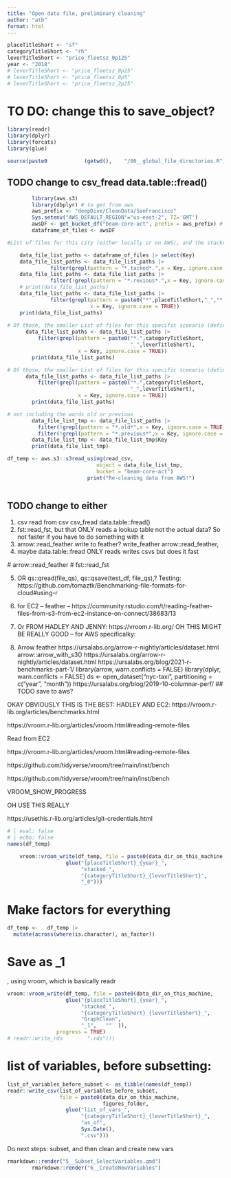 ```yaml
---
title: "Open data file, preliminary cleaning"
author: "atb"
format: html
---
```


```r
placeTitleShort <- "sf"
categoryTitleShort <- "rh"
leverTitleShort <- "price_fleetsz_0p125"
year <- "2018"
# leverTitleShort <- "price_fleetsz_0p25"
# leverTitleShort <- "price_fleetsz_0p5"
# leverTitleShort <- "price_fleetsz_2p25"
```

# TO DO: change this to save_object?

```r
library(readr)
library(dplyr)
library(forcats)
library(glue)
```

```r
source(paste0            (getwd(),    "/00__global_file_directories.R"))
```

## TODO change to csv_fread data.table::fread()

```r
        library(aws.s3)
        library(dbplyr) # to get from aws
        aws_prefix <- "deepDive/CleanData/SanFrancisco"
        Sys.setenv("AWS_DEFAULT_REGION"="us-east-2", TZ='GMT')
        awsDF <- get_bucket_df("beam-core-act", prefix = aws_prefix) # dataframe with all of the AWS files
        dataframe_of_files <- awsDF
```

```r
#List of files for this city (either locally or on AWS), and the stacked ones, that are not the previous files

    data_file_list_paths <- dataframe_of_files |> select(Key)
    data_file_list_paths <- data_file_list_paths |> 
              filter(grepl(pattern = "*.tacked*.",x = Key, ignore.case = TRUE))
    data_file_list_paths <- data_file_list_paths |> 
              filter(!grepl(pattern = "*.revious*.",x = Key, ignore.case = TRUE))
    # print(data_file_list_paths)
    data_file_list_paths <- data_file_list_paths |> 
              filter(grepl(pattern = paste0("*",placeTitleShort,"_","*."),
                           x = Key, ignore.case = TRUE))
    print(data_file_list_paths)
    
# Of those, the smaller List of files for this specific scenario (defined in YAML) (either locally or on AWS) . Hopefully there will be one cleaned, one cleaned subset, and one raw: , and cleaned stacked if there is one: wantSUBSETofTheVARSinsteadofAll
      data_file_list_paths <- data_file_list_paths |> 
          filter(grepl(pattern = paste0("*.",categoryTitleShort,
                                        "_",leverTitleShort),
                       x = Key, ignore.case = TRUE))
        print(data_file_list_paths)
```

```r
# Of those, the smaller List of files for this specific scenario (defined in YAML) (either locally or on AWS) . Hopefully there will be one cleaned, one cleaned subset, and one raw: , and cleaned stacked if there is one: wantSUBSETofTheVARSinsteadofAll
      data_file_list_paths <- data_file_list_paths |> 
          filter(grepl(pattern = paste0("*.",categoryTitleShort,
                                        "_",leverTitleShort),
                       x = Key, ignore.case = TRUE))
        print(data_file_list_paths)
```

```r
# not including the words old or previous
        data_file_list_tmp <- data_file_list_paths |> 
          filter(!grepl(pattern = "*.old*",x = Key, ignore.case = TRUE)) |>
          filter(!grepl(pattern = "*.previous*",x = Key, ignore.case = TRUE)) 
        data_file_list_tmp <- data_file_list_tmp$Key
        print(data_file_list_tmp)
```

```r
df_temp <- aws.s3::s3read_using(read_csv,
                             object = data_file_list_tmp,
                             bucket = "beam-core-act")
                          print("Re-cleaning data from AWS!")
                          
```

## TODO change to either

1.  csv read from csv csv_fread data.table::fread()
2.  fst::read_fst, but that ONLY reads a lookup table not the actual data? So not faster if you have to do something with it
3.  arrow::read_feather write to feather? write_feather arrow::read_feather,
4.  maybe data.table::fread ONLY reads writes csvs but does it fast

\# arrow::read_feather \# fst::read_fst

5.  OR qs::qread(file_qs), qs::qsave(test_df, file_qs),? Testing: https://github.com/tomaztk/Benchmarking-file-formats-for-cloud#using-r

6.  for EC2 -- feather -- https://community.rstudio.com/t/reading-feather-files-from-s3-from-ec2-instance-on-connect/38683/13

7.  Or FROM HADLEY AND JENNY: https://vroom.r-lib.org/ OH THIS MIGHT BE REALLY GOOD -- for AWS specificalky:

8.  Arrow feather https://ursalabs.org/arrow-r-nightly/articles/dataset.html arrow::arrow_with_s3() https://ursalabs.org/arrow-r-nightly/articles/dataset.html https://ursalabs.org/blog/2021-r-benchmarks-part-1/ library(arrow, warn.conflicts = FALSE) library(dplyr, warn.conflicts = FALSE) ds \<- open_dataset("nyc-taxi", partitioning = c("year", "month")) https://ursalabs.org/blog/2019-10-columnar-perf/ \## TODO save to aws?

OKAY OBVIOUSLY THIS IS THE BEST: HADLEY AND EC2: https://vroom.r-lib.org/articles/benchmarks.html

https://vroom.r-lib.org/articles/vroom.html#reading-remote-files

Read from EC2

https://vroom.r-lib.org/articles/vroom.html#reading-remote-files

https://github.com/tidyverse/vroom/tree/main/inst/bench

https://github.com/tidyverse/vroom/tree/main/inst/bench

VROOM_SHOW_PROGRESS

OH USE THIS REALLY

https://usethis.r-lib.org/articles/git-credentials.html

```r
# | eval: false
# | echo: false
names(df_temp)

    vroom::vroom_write(df_temp, file = paste0(data_dir_on_this_machine,
                   glue("{placeTitleShort}_{year}_",
                        "stacked_",
                        "{categoryTitleShort}_{leverTitleShort}",
                        "_0")))
```

# Make factors for everything

```r
df_temp <-   df_temp |> 
  mutate(across(where(is.character), as_factor))
```

# Save as \_1

, using vroom, which is basically readr

```r
vroom::vroom_write(df_temp, file = paste0(data_dir_on_this_machine,
                   glue("{placeTitleShort}_{year}_",
                        "stacked_",
                        "{categoryTitleShort}_{leverTitleShort}_",
                        "GraphClean",
                        "_1",   ""  )),
                progress = TRUE)
# readr::write_rds        ".rds")))
```

# list of variables, before subsetting:

```r
list_of_variables_before_subset <- as_tibble(names(df_temp))
readr::write_csv(list_of_variables_before_subset, 
                 file = paste0(data_dir_on_this_machine,
                               figures_folder,
                   glue("list_of_vars_",
                        "{categoryTitleShort}_{leverTitleShort}_",
                        "as_of",
                        Sys.Date(),
                        ".csv")))
```

Do next steps: subset, and then clean and create new vars

```r
rmarkdown::render("5__Subset_SelectVariables.qmd")
        rmarkdown::render("6__CreateNewVariables")
```
